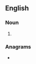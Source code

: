 {{also|Gambrels}}
==English==

===Noun===
{{head|en|noun plural form}}

# {{plural of|gambrel|lang=en}}

===Anagrams===
* {{anagrams|en|gamblers}}